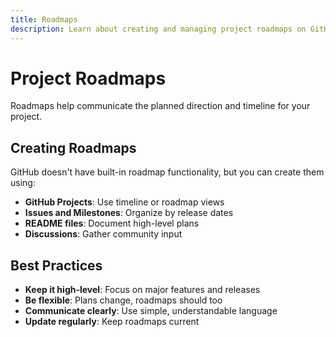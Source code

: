 ```yaml
---
title: Roadmaps
description: Learn about creating and managing project roadmaps on GitHub
---
```

# Project Roadmaps

Roadmaps help communicate the planned direction and timeline for your project.

## Creating Roadmaps

GitHub doesn't have built-in roadmap functionality, but you can create them using:

- **GitHub Projects**: Use timeline or roadmap views
- **Issues and Milestones**: Organize by release dates
- **README files**: Document high-level plans
- **Discussions**: Gather community input

## Best Practices

- **Keep it high-level**: Focus on major features and releases
- **Be flexible**: Plans change, roadmaps should too
- **Communicate clearly**: Use simple, understandable language
- **Update regularly**: Keep roadmaps current
